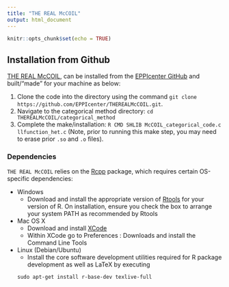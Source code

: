 ```yaml
---
title: "THE REAL McCOIL"
output: html_document
---
```


```r
knitr::opts_chunk$set(echo = TRUE)
```


## Installation from Github 
[THE REAL McCOIL](https://journals.plos.org/ploscompbiol/article?id=10.1371/journal.pcbi.1005348), can be installed from the [EPPIcenter GitHub](https://github.com/EPPIcenter/THEREALMcCOIL) and built/"made" for your machine as below:

1. Clone the code into the directory using the command `git clone https://github.com/EPPIcenter/THEREALMcCOIL.git`. 
3. Navigate to the categorical method directory: `cd THEREALMcCOIL/categorical_method`
4. Complete the make/installation: `R CMD SHLIB McCOIL_categorical_code.c llfunction_het.c` (Note, prior to running this make step, you may need to erase prior `.so` and `.o` files).


### Dependencies
`THE REAL McCOIL` relies on the [Rcpp](https://cran.r-project.org/web/packages/Rcpp/index.html) package, which requires certain OS-specific dependencies: 

* Windows
    - Download and install the appropriate version of [Rtools](https://cran.rstudio.com/bin/windows/Rtools/) for your version of R. On installation, ensure you check the box to arrange your system PATH as recommended by Rtools
* Mac OS X
    - Download and install [XCode](http://itunes.apple.com/us/app/xcode/id497799835?mt=12)
    - Within XCode go to Preferences : Downloads and install the Command Line Tools
* Linux (Debian/Ubuntu)
    - Install the core software development utilities required for R package development as well as LaTeX by executing
    ```
    sudo apt-get install r-base-dev texlive-full
    ```
